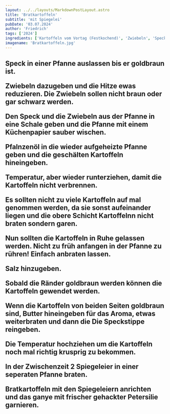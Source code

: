 ```yaml
---
layout: ../../layouts/MarkdownPostLayout.astro
title: 'Bratkartoffeln'
subtitle: 'mit Spiegelei'
pubDate: '03.07.2024'
author: 'Friedrich'
tags: ['2024']
ingredients: ['Kartoffeln vom Vortag (Festkochend)', 'Zwiebeln', 'Speck', 'Ol', 'Butter']
imagename: 'Bratkartoffeln.jpg'
---
```



<H2 text="Zubereitung" />
 
Speck in einer Pfanne auslassen bis er goldbraun ist.

Zwiebeln dazugeben und die Hitze ewas reduzieren. Die Zwiebeln sollen nicht braun oder gar schwarz werden.

Den Speck und die Zwiebeln aus der Pfanne in eine Schale geben und die Pfanne mit einem Küchenpapier sauber wischen.

Pfalnzenöl in die wieder aufgeheizte Pfanne geben und die geschälten Kartoffeln hineingeben.

Temperatur, aber wieder runterziehen, damit die Kartoffeln nicht verbrennen.

Es sollten nicht zu viele Kartoffeln auf mal genommen werden, da sie sonst aufeinander liegen und die obere Schicht Kartoffelnn nicht braten sondern garen.

Nun sollten die Kartoffeln in Ruhe gelassen werden. Nicht zu früh anfangen in der Pfanne zu rühren!
Einfach anbraten lassen.

Salz hinzugeben.

Sobald die Ränder goldbraun werden können die Kartoffeln gewendet werden.

Wenn die Kartoffeln von beiden Seiten goldbraun sind, Butter hineingeben für das Aroma, etwas weiterbraten und dann die Die Speckstippe reingeben.

Die Temperatur hochziehen um die Kartoffeln noch mal richtig krusprig zu bekommen.

In der Zwischenzeit 2 Spiegeleier in einer seperaten Pfanne braten.

Bratkartoffeln mit den Spiegeleiern anrichten und das ganye mit frischer gehackter Petersilie garnieren. 